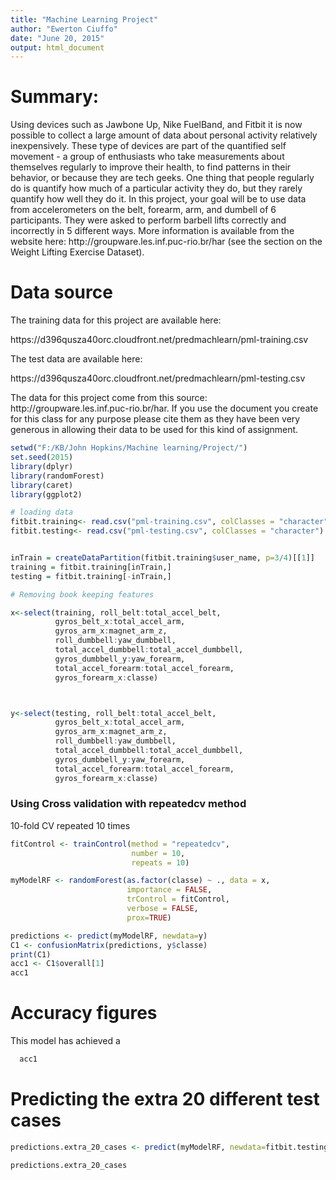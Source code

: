 ```yaml
---
title: "Machine Learning Project"
author: "Ewerton Ciuffo"
date: "June 20, 2015"
output: html_document
---
```


# Summary: 
Using devices such as Jawbone Up, Nike FuelBand, and Fitbit it is now possible to collect a large amount of data about personal activity relatively inexpensively. These type of devices are part of the quantified self movement - a group of enthusiasts who take measurements about themselves regularly to improve their health, to find patterns in their behavior, or because they are tech geeks. One thing that people regularly do is quantify how much of a particular activity they do, but they rarely quantify how well they do it. In this project, your goal will be to use data from accelerometers on the belt, forearm, arm, and dumbell of 6 participants. They were asked to perform barbell lifts correctly and incorrectly in 5 different ways. More information is available from the website here: http://groupware.les.inf.puc-rio.br/har (see the section on the Weight Lifting Exercise Dataset). 

# Data source

The training data for this project are available here: 

https://d396qusza40orc.cloudfront.net/predmachlearn/pml-training.csv

The test data are available here: 

https://d396qusza40orc.cloudfront.net/predmachlearn/pml-testing.csv

The data for this project come from this source: http://groupware.les.inf.puc-rio.br/har. If you use the document you create for this class for any purpose please cite them as they have been very generous in allowing their data to be used for this kind of assignment. 

```r
setwd("F:/KB/John Hopkins/Machine learning/Project/")
set.seed(2015)
library(dplyr) 
library(randomForest)
library(caret)
library(ggplot2)

# loading data
fitbit.training<- read.csv("pml-training.csv", colClasses = "character")
fitbit.testing<- read.csv("pml-testing.csv", colClasses = "character")


inTrain = createDataPartition(fitbit.training$user_name, p=3/4)[[1]]
training = fitbit.training[inTrain,]
testing = fitbit.training[-inTrain,]

# Removing book keeping features

x<-select(training, roll_belt:total_accel_belt,
          gyros_belt_x:total_accel_arm, 
          gyros_arm_x:magnet_arm_z, 
          roll_dumbbell:yaw_dumbbell,
          total_accel_dumbbell:total_accel_dumbbell,
          gyros_dumbbell_y:yaw_forearm,
          total_accel_forearm:total_accel_forearm,
          gyros_forearm_x:classe)



y<-select(testing, roll_belt:total_accel_belt,
          gyros_belt_x:total_accel_arm, 
          gyros_arm_x:magnet_arm_z, 
          roll_dumbbell:yaw_dumbbell,
          total_accel_dumbbell:total_accel_dumbbell,
          gyros_dumbbell_y:yaw_forearm,
          total_accel_forearm:total_accel_forearm,
          gyros_forearm_x:classe)

```

### Using Cross validation with repeatedcv method

  10-fold CV repeated 10 times

```r

fitControl <- trainControl(method = "repeatedcv",
                           number = 10,
                           repeats = 10)

myModelRF <- randomForest(as.factor(classe) ~ ., data = x,
                          importance = FALSE,
                          trControl = fitControl,
                          verbose = FALSE,
                          prox=TRUE)

predictions <- predict(myModelRF, newdata=y)
C1 <- confusionMatrix(predictions, y$classe)
print(C1)
acc1 <- C1$overall[1]
acc1
```

# Accuracy figures

  This model has achieved a  
```r
  acc1
``` 

# Predicting the extra 20 different test cases

```r
predictions.extra_20_cases <- predict(myModelRF, newdata=fitbit.testing)

predictions.extra_20_cases
```



